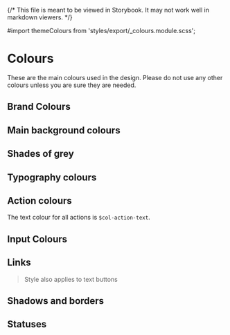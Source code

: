 {/* This file is meant to be viewed in Storybook. It may not work well in markdown viewers. */}

#import themeColours from 'styles/export/\_colours.module.scss';

# Colours

These are the main colours used in the design. Please do not use any other colours unless you are sure they are needed.

## Brand Colours

<ColorPalette>
  <ColorItem
    title="Brand colours"
    subtitle="The primary branding colours"
    colors={{
      primary: themeColours.colPrimary,
      secondary: themeColours.colSecondary,
      tertiary: themeColours.colTertiary
    }}
  />
</ColorPalette>

## Main background colours

<ColorPalette>
  <ColorItem
    title="Background colours"
    subtitle="The main background colours"
    colors={{
      bg: themeColours.colBg,
      'bg-dark': themeColours.colBgDark,
      'main-panel-bg': themeColours.colMainPanelBg,
      'alt-panel-bg': themeColours.colAltPanelBg
    }}
  />
</ColorPalette>

## Shades of grey

<ColorPalette>
  <ColorItem
    title="Shades"
    subtitle="Use these shades as needed"
    colors={{
      100: themeColours.colGrey100,
      200: themeColours.colGrey200,
      300: themeColours.colGrey300,
      400: themeColours.colGrey400,
      500: themeColours.colGrey500,
      600: themeColours.colGrey600,
      700: themeColours.colGrey700,
      800: themeColours.colGrey800,
      900: themeColours.colGrey900
    }}
  />
</ColorPalette>

## Typography colours

<ColorPalette>
  <ColorItem
    title="Typography colours"
    subtitle="The main text colours"
    colors={{
      bodyText: themeColours.colBodyText,
      bodyTextInverse: themeColours.colBodyTextInverse
    }}
  />
</ColorPalette>

## Action colours

The text colour for all actions is `$col-action-text`.

<ColorPalette>
  <ColorItem
    title="Action colours"
    subtitle="The action colours"
    colors={{
      action: themeColours.colAction,
      actionDestroy: themeColours.colActionDestroy,
      actionCreate: themeColours.colActionCreate,
      actionDisabled: themeColours.colActionDisabled
    }}
  />
  <ColorItem
    title="Action hover colours"
    subtitle="The action colours (hover state)"
    colors={{
      actionHover: themeColours.colActionHover,
      actionDestroyHover: themeColours.colActionDestroyHover,
      actionCreateHover: themeColours.colActionCreateHover
    }}
  />
</ColorPalette>

## Input Colours

<ColorPalette>
  <ColorItem
    title="Form colours"
    subtitle="The main form colours"
    colors={{
      inputBg: themeColours.colInputBg,
      inputFocusBg: themeColours.colInputFocusBg,
      inputBorder: themeColours.colInputBorder,
      labelText: themeColours.colLabelText
    }}
  />
</ColorPalette>

## Links

> Style also applies to text buttons

<ColorPalette>
  <ColorItem
    title="Link colours"
    subtitle="The main link colours"
    colors={{
      link: themeColours.colLink,
      linkHover: themeColours.colLinkHover,
      linkFocusBg: themeColours.colLinkFocusBg
    }}
  />
</ColorPalette>

## Shadows and borders

<ColorPalette>
  <ColorItem
    title="Shadow and border colours"
    subtitle="The colours for the shadows and borders"
    colors={{
      shadow: themeColours.colShadow,
      border: themeColours.colBorder
    }}
  />
</ColorPalette>

## Statuses

<ColorPalette>
  <ColorItem
    title="Status colours"
    subtitle="The colours to show component state"
    colors={{
      info: themeColours.colInfo,
      success: themeColours.colSuccess,
      warning: themeColours.colWarning,
      danger: themeColours.colDanger
    }}
  />
</ColorPalette>
